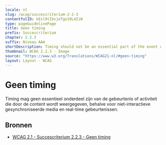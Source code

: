 ```yaml
---
locale: nl
slug: /wcag/succescriterium-2-2-3
contentfulID: kEsl9tIXvjeTgo19L4ZiW
type: pageGuidelinePage
title: Geen timing
prefix: Succescriterium
chapter: 2.2.3
suffix: Niveau AAA
shortDescription: Timing should not be an essential part of the event or activity presented by the content, except for non-interactive synchronized media and real-time events.
thumbnail: WCAG 2.2.3 - Image
source: "https://www.w3.org/Translations/WCAG21-nl/#geen-timing"
layout: Layout - WCAG
---
```


# Geen timing

Timing mag geen essentieel onderdeel zijn van de gebeurtenis of activiteit die door de content wordt weergegeven, behalve voor niet-interactieve gesynchroniseerde media en real-time gebeurtenissen.

## Bronnen

- [WCAG 2.1 - Succescriterium 2.2.3 - Geen timing](https://www.w3.org/Translations/WCAG21-nl/#geen-timing)